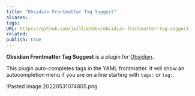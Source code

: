 ```yaml
---
title: "Obsidian Frontmatter Tag Suggest"
aliases: 
tags: 
URL: https://github.com/jmilldotdev/obsidian-frontmatter-tag-suggest
related: 
publish: true
---
```




**Obsidian Frontmatter Tag Suggest** is a plugin for [Obsidian]([https://obsidian.md](https://obsidian.md/)).

This plugin auto-completes tags in the YAML frontmatter. It will show an autocompletion menu if you are on a line starting with `tags:` or `tag:`.

!<Link href="/c/pasted-image-20220531074805png" className="text-[var(--color-primary)] hover:underline hover:text-[var(--color-secondary)] transition-colors font-medium">Pasted image 20220531074805.png</Link>